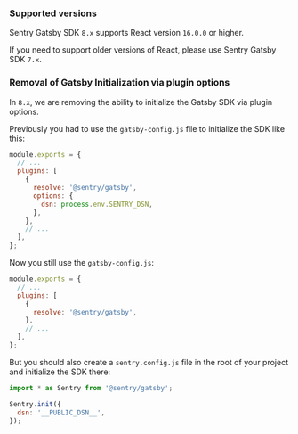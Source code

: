 ### Supported versions

Sentry Gatsby SDK `8.x` supports React version `16.0.0` or higher.

If you need to support older versions of React, please use Sentry Gatsby SDK `7.x`.

<Include name="migration/javascript-v8/compatible-browsers" />

### Removal of Gatsby Initialization via plugin options

In `8.x`, we are removing the ability to initialize the Gatsby SDK via plugin options.

Previously you had to use the `gatsby-config.js` file to initialize the SDK like this:

```JavaScript {gatsby-config.js}
module.exports = {
  // ...
  plugins: [
    {
      resolve: '@sentry/gatsby',
      options: {
        dsn: process.env.SENTRY_DSN,
      },
    },
    // ...
  ],
};
```

Now you still use the `gatsby-config.js`:

```JavaScript {gatsby-config.js}
module.exports = {
  // ...
  plugins: [
    {
      resolve: '@sentry/gatsby',
    },
    // ...
  ],
};
```

But you should also create a `sentry.config.js` file in the root of your project and initialize the SDK there:

```JavaScript {sentry.config.js}
import * as Sentry from '@sentry/gatsby';

Sentry.init({
  dsn: '__PUBLIC_DSN__',
});
```
